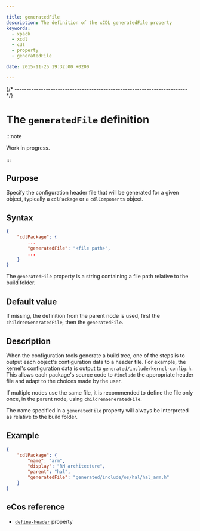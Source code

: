 ```yaml
---

title: generatedFile
description: The definition of the xCDL generatedFile property
keywords:
  - xpack
  - xcdl
  - cdl
  - property
  - generatedFile

date: 2015-11-25 19:32:00 +0200

---
```



{/* ------------------------------------------------------------------------ */}

# The `generatedFile` definition

:::note

Work in progress.

:::

## Purpose

Specify the configuration header file that will be generated for a given object, typically a `cdlPackage` or a `cdlComponents` object.

## Syntax

```json {5}
{
    "cdlPackage": {
        ...
        "generatedFile": "<file path>",
        ...
    }
}
```

The `generatedFile` property is a string containing a file path relative to the build folder.

## Default value

If missing, the definition from the parent node is used, first the `childrenGeneratedFile`, then the `generatedFile`.

## Description

When the configuration tools generate a build tree, one of the steps is to output each object's configuration data to a header file. For example, the kernel's configuration data is output to `generated/include/kernel-config.h`. This allows each package's source code to `#include` the appropriate header file and adapt to the choices made by the user.

If multiple nodes use the same file, it is recommended to define the file only once, in the parent node, using `childrenGeneratedFile`.

The name specified in a `generatedFile` property will always be interpreted as relative to the build folder.

## Example

```json
{
    "cdlPackage": {
        "name": "arm",
        "display": "RM architecture",
        "parent": "hal",
        "generatedFile": "generated/include/os/hal/hal_arm.h"
    }
}
```

## eCos reference

- [`define-header`](https://ecos.sourceware.org/docs-latest/cdl-guide/ref.define-header.html) property

